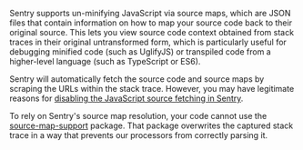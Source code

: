 Sentry supports un-minifying JavaScript via source maps, which are JSON files that contain information on how to map your source code back to their original source. This lets you view source code context obtained from stack traces in their original untransformed form, which is particularly useful for debugging minified code (such as UglifyJS) or transpiled code from a higher-level language (such as TypeScript or ES6).

<Note>

Sentry will automatically fetch the source code and source maps by scraping the URLs within the stack trace. However, you may have legitimate reasons for [disabling the JavaScript source fetching in Sentry](https://blog.sentry.io/2018/07/17/source-code-fetching).

</Note>

<Alert level="warning" title="source-map-support">

To rely on Sentry's source map resolution, your code cannot use the [source-map-support](https://www.npmjs.com/package/source-map-support) package. That package overwrites the captured stack trace in a way that prevents our processors from correctly parsing it.

</Alert>
